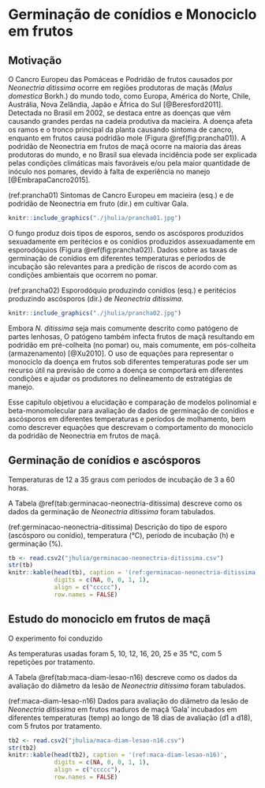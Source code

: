 # Germinação de conídios e Monociclo em frutos

## Motivação

O Cancro Europeu das Pomáceas e Podridão de frutos causados por *Neonectria ditissima* ocorre em regiões produtoras de maçãs (*Malus domestica* Borkh.) do mundo todo, como Europa, América do Norte, Chile, Austrália, Nova Zelândia, Japão e África do Sul  [@Beresford2011]. Detectada no Brasil em 2002, se destaca entre as doenças que vêm causando grandes perdas na cadeia produtiva da macieira. A doença afeta os ramos e o tronco principal da planta causando sintoma de cancro, enquanto em frutos causa  podridão mole (Figura \@ref(fig:prancha01)). A podridão de Neonectria em frutos de maçã ocorre na maioria das áreas produtoras do mundo, e no Brasil sua elevada incidência pode ser explicada pelas condições climáticas mais favoráveis e/ou pela maior quantidade de inóculo nos pomares, devido à falta de experiência no manejo [@EmbrapaCancro2015].

(ref:prancha01) Sintomas de Cancro Europeu em macieira (esq.) e de podridão de Neonectria em fruto (dir.) em cultivar Gala.

```r
knitr::include_graphics("./jhulia/prancha01.jpg")
```


O fungo produz dois tipos de esporos, sendo os ascósporos produzidos sexuadamente em peritécios e os conídios produzidos assexuadamente em esporodóquios (Figura \@ref(fig:prancha02)). Dados sobre as taxas de germinação de conídios em diferentes temperaturas e períodos de incubação são relevantes para a predição de riscos de acordo com as condições ambientais que ocorrem no pomar. 

(ref:prancha02) Esporodóquio produzindo conídios (esq.) e peritécios produzindo ascósporos (dir.) de *Neonectria ditissima*.

```r
knitr::include_graphics("./jhulia/prancha02.jpg")
```


Embora *N. ditissima* seja mais comumente descrito como patógeno de partes lenhosas, O patógeno também infecta frutos de maçã resultando em podridão em pré-colheita (no pomar) ou, mais comumente, em pós-colheita (armazenamento) [@Xu2010]. O uso de equações para representar o monociclo da doença em frutos sob diferentes temperaturas pode ser um recurso útil na previsão de como a doença se comportará em diferentes condições e ajudar os produtores no delineamento de estratégias de manejo.

Esse capítulo objetivou a elucidação e comparação de modelos polinomial e beta-monomolecular para avaliação de dados de germinação de conídios e ascósporos em diferentes temperaturas e períodos de molhamento, bem como descrever equações que descrevam o comportamento do monociclo da podridão de Neonectria em frutos de maçã.


## Germinação de conídios e ascósporos

Temperaturas de 12 a 35 graus com períodos de incubação de 3 a 60 horas.

A Tabela \@ref(tab:germinacao-neonectria-ditissima) descreve como os dados da germinação de *Neonectria ditissima* foram tabulados. 

(ref:germinacao-neonectria-ditissima) Descrição do tipo de esporo (ascósporo ou conídio), temperatura (°C), período de incubação (h) e germinação (%).


```r
tb <- read.csv2("jhulia/germinacao-neonectria-ditissima.csv")
str(tb)
knitr::kable(head(tb), caption = '(ref:germinacao-neonectria-ditissima)',
             digits = c(NA, 0, 0, 1, 1),
             align = c("ccccc"),
             row.names = FALSE)
```


## Estudo do monociclo em frutos de maçã

O experimento foi conduzido 

As temperaturas usadas foram 5, 10, 12, 16, 20, 25 e 35 °C, com 5 repetições por tratamento.

A Tabela \@ref(tab:maca-diam-lesao-n16) descreve como os dados da avaliação do diâmetro da lesão de *Neonectria ditissima* foram tabulados. 

(ref:maca-diam-lesao-n16) Dados para avaliação do diâmetro da lesão de *Neonectria ditissima* em frutos maduros de maçã 'Gala' incubados em diferentes temperaturas (temp) ao longo de 18 dias de avaliação (d1 a d18), com 5 frutos por tratamento. 

```r
tb2 <- read.csv2("jhulia/maca-diam-lesao-n16.csv")
str(tb2)
knitr::kable(head(tb2), caption = '(ref:maca-diam-lesao-n16)',
             digits = c(NA, 0, 0, 1, 1),
             align = c("ccccc"),
             row.names = FALSE)
```
